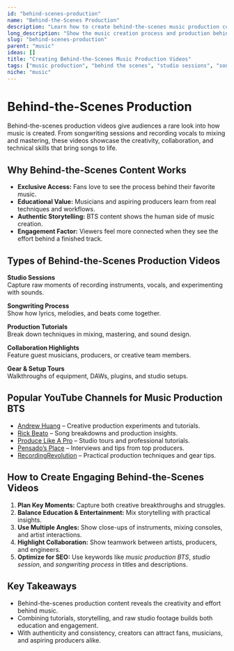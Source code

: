 ```yaml
---
id: "behind-scenes-production"
name: "Behind-the-Scenes Production"
description: "Learn how to create behind-the-scenes music production content—covering studio sessions, songwriting, recording, and production techniques."
long_description: "Show the music creation process and production behind-the-scenes"
slug: "behind-scenes-production"
parent: "music"
ideas: []
title: "Creating Behind-the-Scenes Music Production Videos"
tags: ["music production", "behind the scenes", "studio sessions", "songwriting", "music tutorials", "production tips"]
niche: "music"
---
```


# Behind-the-Scenes Production

Behind-the-scenes production videos give audiences a rare look into how music is created. From songwriting sessions and recording vocals to mixing and mastering, these videos showcase the creativity, collaboration, and technical skills that bring songs to life.

## Why Behind-the-Scenes Content Works

- **Exclusive Access:** Fans love to see the process behind their favorite music.  
- **Educational Value:** Musicians and aspiring producers learn from real techniques and workflows.  
- **Authentic Storytelling:** BTS content shows the human side of music creation.  
- **Engagement Factor:** Viewers feel more connected when they see the effort behind a finished track.  

## Types of Behind-the-Scenes Production Videos

**Studio Sessions**  
Capture raw moments of recording instruments, vocals, and experimenting with sounds.  

**Songwriting Process**  
Show how lyrics, melodies, and beats come together.  

**Production Tutorials**  
Break down techniques in mixing, mastering, and sound design.  

**Collaboration Highlights**  
Feature guest musicians, producers, or creative team members.  

**Gear & Setup Tours**  
Walkthroughs of equipment, DAWs, plugins, and studio setups.  

## Popular YouTube Channels for Music Production BTS

- [Andrew Huang](https://www.youtube.com/@andrewhuang) – Creative production experiments and tutorials.  
- [Rick Beato](https://www.youtube.com/@rickbeato) – Song breakdowns and production insights.  
- [Produce Like A Pro](https://www.youtube.com/@producelikeapro) – Studio tours and professional tutorials.  
- [Pensado’s Place](https://www.youtube.com/@PensadosPlace) – Interviews and tips from top producers.  
- [RecordingRevolution](https://www.youtube.com/@recordingrevolution) – Practical production techniques and gear tips.  

## How to Create Engaging Behind-the-Scenes Videos

1. **Plan Key Moments:** Capture both creative breakthroughs and struggles.  
2. **Balance Education & Entertainment:** Mix storytelling with practical insights.  
3. **Use Multiple Angles:** Show close-ups of instruments, mixing consoles, and artist interactions.  
4. **Highlight Collaboration:** Show teamwork between artists, producers, and engineers.  
5. **Optimize for SEO:** Use keywords like *music production BTS*, *studio session*, and *songwriting process* in titles and descriptions.  

## Key Takeaways

- Behind-the-scenes production content reveals the creativity and effort behind music.  
- Combining tutorials, storytelling, and raw studio footage builds both education and engagement.  
- With authenticity and consistency, creators can attract fans, musicians, and aspiring producers alike.  
